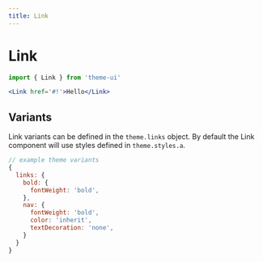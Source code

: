 ```yaml
---
title: Link
---
```


# Link

```js
import { Link } from 'theme-ui'
```

```jsx live=true
<Link href='#!'>Hello</Link>
```

## Variants

Link variants can be defined in the `theme.links` object.
By default the Link component will use styles defined in `theme.styles.a`.

```js
// example theme variants
{
  links: {
    bold: {
      fontWeight: 'bold',
    },
    nav: {
      fontWeight: 'bold',
      color: 'inherit',
      textDecoration: 'none',
    }
  }
}
```
